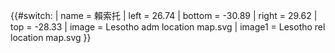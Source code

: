 {{#switch:{{{1}}}
| name   = 賴索托
| left   = 26.74
| bottom = -30.89
| right  = 29.62
| top    = -28.33
| image  = Lesotho adm location map.svg
| image1 = Lesotho rel location map.svg
}}<noinclude>{{Location map/Info|Lesotho}}
{{Documentation}}
</noinclude>